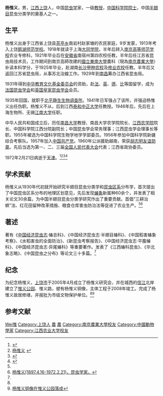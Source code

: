 {{Infobox_Person
| name = 杨惟义
|image= 
|box_width= 
|occupation= 
| period = 
|birth_name=
| other_names =
| Sex =男
|birth_date= {{birth date|1897|4|16}}
|birth_place= [[江西省|江西省]][[上饶县|上饶县]]
|death_date= {{death date and age|1972|2|21|1897|4|16}}
|death_place=[[天津市|天津市]]
| nationality ={{PRC}}
| residence =
| party = [[中国共产党|中国共产党]]
| religion =
| spouse =
| relatives = 
|education= 
*[[南京高等师范学校|南京高等师范学校]]农业专修科
*[[國立中央大學|國立中央大學]]
| past =
{{Infobox_People_CAS
|学部=生命科学和医学学部
|专业=生物学
|当选年=1955年
}}
| work =
|awards=
}}
'''杨惟义'''{{BD|1897年|4月16日|1972年|2月21日|catIdx=Y杨}}，男，[[江西省|江西]][[上饶县|上饶]]人，中国[[昆虫学|昆虫学]]家，一级[[教授|教授]]，[[中国科学院院士|中国科学院院士]]，中国[[半翅目|半翅目]]昆虫分类学的奠基人之一。

== 生平 ==
杨惟义出身于江西省上饶县[[茶亭乡|茶亭乡]]南岩村赵家塘的农民家庭，9岁发蒙，1913年考入上饶[[鹅湖师范学校|鹅湖师范学校]]。1918年就读于上海[[大同学院|大同学院]]，半年后转入[[南京高等师范学校|南京高等师范学校]]农业专修科，1921年毕业后在[[安徽省|安徽省]]南宿州第四农校任教，半年后任江苏省昆虫局技术员，工作期间到南京高師改建的[[國立東南大學|國立東南大學]]農科（現為[[南京農業大學|南京農業大學]]）补读本科学分，于1925年毕业，赴湖南[[长沙甲种农校|长沙甲种农校]]及[[修业农校|修业农校]]任教。半年后又返回江苏省昆虫局，从事苏北治蝗工作。1929年到[[南昌|南昌]]筹办江西省昆虫局。

1931年得到[[中华教育文化基金委员会|中华教育文化基金委员会]]的资助，赴[[法国|法]]、[[英国|英]]、[[德国|德]]、[[比利时|比]]等国留学，成为[[法国昆虫学会|法国昆虫学会]]和[[英国皇家昆虫学会|英国皇家昆虫学会]]会员。

1935年回国，就职于[[北平|北平]][[静生生物调查所|静生生物调查所]]。1941年日军强占了该所，并强迫杨惟义出任伪职。杨惟义不从，后到江西[[泰和|泰和]][[国立南昌大学|中正大学]]任教授。1946年后，先后在上海生物所、无锡[[江南大学|江南大学]]任职。

中华人民共和国成立后，历任[[南昌大学|南昌大学]]教授、南昌大学农学院院长、[[江西农学院|江西农学院]]院长、中国科学院江西分院副院长；中国昆虫学会常务理事；江西昆虫学会理事长等职。1955年被选为中国科学院生物学地学学部委员。1956年参加中国科学院新疆综合考察队。1957年加入[[中国共产党|中国共产党]]。1960年公派援助越南，荣获[[胡志明友谊勋章|胡志明友谊勋章]]。先后当选为第一、二、三届[[全国人民代表大会|全国人民代表大会]]代表；江西省政协委员。

1972年2月21日病逝于[[天津|天津]]。<ref name="杨惟义">{{Cite web |url=http://scitech.people.com.cn/GB/25509/47973/50764/3629558.html |title=我国现代农业昆虫学科的创始人――杨惟义 |access-date=2010-10-20 |archive-date=2016-03-04 |archive-url=https://web.archive.org/web/20160304070435/http://scitech.people.com.cn/GB/25509/47973/50764/3629558.html |dead-url=no }}</ref><ref>[http://www.agrisci.com/resource/200706260397.shtml 杨惟义] {{webarchive|url=https://web.archive.org/web/20110909075148/http://www.agrisci.com/resource/200706260397.shtml |date=2011-09-09 }}</ref><ref name="上饶日报">{{Cite web |url=http://paper.srxww.com/srrb/html/2010-10/16/content_111907.htm |title=杨惟义：一生与昆虫结缘 |access-date=2010-10-21 |archive-date=2016-03-04 |archive-url=https://web.archive.org/web/20160304100653/http://paper.srxww.com/srrb/html/2010-10/16/content_111907.htm |dead-url=no }}</ref><ref>{{Cite web |url=http://www.jxcn.cn/34/2009-12-3/30048@615710.htm |title=杨惟义：我国现代农业昆虫学科的创始人 |access-date=2010-10-21 |archive-url=https://web.archive.org/web/20150610203911/http://www.jxcn.cn/34/2009-12-3/30048@615710.htm |archive-date=2015-06-10 |dead-url=yes }}</ref>

== 学术贡献 ==
杨惟义从1930年代初就开始研究半翅目昆虫分类学和[[昆虫区系|昆虫区系]]分布学，首次提出了中国昆虫区系分布的地理区划意见，先后发现[[蝽象|蝽象]]新属种60余个，并发表了相关论文30余篇，为中国半翅目昆虫分类学研究作出了重要贡献。首倡“三耕治螟”法、红花田留种改革措施、粮食仓库害虫防治法等促进了农业生产。<ref name="杨惟义"/><ref>[http://www.casad.cas.cn/ysfc/200606/t20060612_43899.html 杨惟义(1897.4.16-1972.2.21)，昆虫学家。]{{dead link|date=2018年3月 |bot=InternetArchiveBot |fix-attempted=yes }}</ref>

== 著述 ==
著有《[[中国经济昆虫志|中国经济昆虫志]]·蝽总科》、《中国经济昆虫志·半翅目蝽科》、《中国稻害蝽象考察》、《水稻害虫的全面防治》、《新昆虫考察报告》、《中国经济昆虫志·平腹蝽科》、《中国经济昆虫志·异尾蝽科》等重要著作。发表了《江西蝽科昆虫》、《华北象志略》、《中国昆虫之分布》等论文三十多篇。<ref name="杨惟义"/>

== 纪念 ==
为纪念杨惟义，[[上饶市|上饶市]]于2005年4月成立了杨惟义研究会，并在城西的[[信江|信江]]北岸建立了[[惟义公园|惟义公园]]、惟义路，塑有杨惟义铜像，主体工程于2008年竣工。完成了杨惟义故居修缮，并报批为市级文物保护单位。<ref name="上饶日报"/><ref>[http://www.srzc.com/news/wtkj/2008/33/08338535695274.html 杨惟义铜像在惟义公园落成]{{dead link|date=2018年3月 |bot=InternetArchiveBot |fix-attempted=yes }}</ref>

== 参考文献 ==
{{reflist}}

{{中华人民共和国科学技术协会第一届全国委员会}}
{{中国科学院生命科学和医学学部院士}}

{{Authority control}}
{{DEFAULTSORT:Yang杨}}
[[Category:杨姓|Wei惟]]
[[Category:上饶人|Category:上饶人]]
[[Category:南京高等師範學校校友|農]]
[[Category:國立東南大學校友|農]]
[[Category:南京農業大學校友|Category:南京農業大學校友]]
[[Category:中國動物學家|Category:中國動物學家]]
[[Category:江西农业大学校友|Category:江西农业大学校友]]